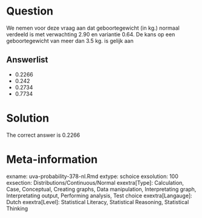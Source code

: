 Question
========

We nemen voor deze vraag aan dat geboortegewicht (in kg.) normaal verdeeld is met verwachting 2.90 en variantie 0.64. De kans op een geboortegewicht van meer dan 3.5 kg. is gelijk aan 

Answerlist
----------
* 0.2266
* 0.242
* 0.2734
* 0.7734

Solution
========

The correct answer is  0.2266 

Meta-information
================
exname: uva-probability-378-nl.Rmd 
extype: schoice 
exsolution: 100 
exsection: Distributions/Continuous/Normal
exextra[Type]: Calculation, Case, Conceptual, Creating graphs, Data manipulation, Interpretating graph, Interpretating output, Performing analysis, Test choice 
exextra[Langauge]: Dutch 
exextra[Level]: Statistical Literacy, Statistical Reasoning, Statistical Thinking 
